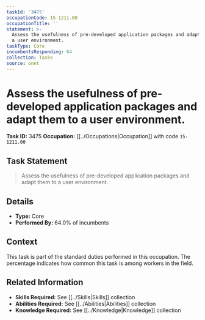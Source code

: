 ```yaml
---
taskId: '3475'
occupationCode: 15-1211.00
occupationTitle: ''
statement: >-
  Assess the usefulness of pre-developed application packages and adapt them to
  a user environment.
taskType: Core
incumbentsResponding: 64
collection: Tasks
source: onet
---
```

# Assess the usefulness of pre-developed application packages and adapt them to a user environment.

**Task ID:** 3475
**Occupation:** [[../Occupations|Occupation]] with code `15-1211.00`

## Task Statement

> Assess the usefulness of pre-developed application packages and adapt them to a user environment.

## Details

- **Type:** Core
- **Performed By:** 64.0% of incumbents

## Context

This task is part of the standard duties performed in this occupation. The percentage indicates how common this task is among workers in the field.

## Related Information

- **Skills Required:** See [[../Skills|Skills]] collection
- **Abilities Required:** See [[../Abilities|Abilities]] collection
- **Knowledge Required:** See [[../Knowledge|Knowledge]] collection
